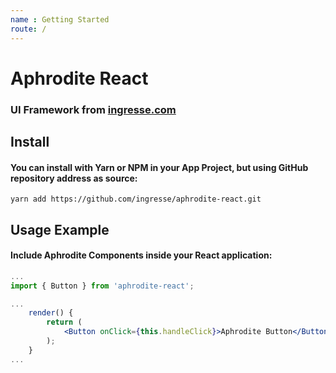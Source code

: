 ```yaml
---
name : Getting Started
route: /
---
```


# Aphrodite React
### UI Framework from [ingresse.com](https://www.ingresse.com)


## Install
#### You can install with Yarn or NPM in your App Project, but using GitHub repository address as source:
```
yarn add https://github.com/ingresse/aphrodite-react.git
```


## Usage Example
#### Include Aphrodite Components inside your React application:

```jsx
...
import { Button } from 'aphrodite-react';

...
    render() {
        return (
            <Button onClick={this.handleClick}>Aphrodite Button</Button>
        );
    }
...
```
